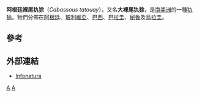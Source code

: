{{Speciesbox
| genus = Cabassous
| species = tatouay
| authority = ([[Anselme_Gaëtan_Desmarest|Desmarest]], 1804)
| name = 阿根廷裸尾犰狳<ref>{{MSW3 Gardner|pages=98}}</ref>
| status = LC
| status_system = IUCN3.1
| status_ref = <ref name=iucn>{{IUCN2008 | assessors = Abba, A., Porini, G. & Members of the IUCN SSC Edentate Specialist Group | year = 2008 | id = 3414 | title = Cabassous tatouay | downloaded = 30 December 2008}}</ref>
| trend = unknown
}}

'''阿根廷裸尾犰狳'''（''Cabassous tatouay''），又名'''大裸尾犰狳'''，是[[南美洲|南美洲]]的一種[[犰狳|犰狳]]。牠們分佈在[[阿根廷|阿根廷]]、[[玻利維亞|玻利維亞]]、[[巴西|巴西]]、[[巴拉圭|巴拉圭]]、[[秘魯|秘魯]]及[[烏拉圭|烏拉圭]]。

==參考==
{{reflist}}

==外部連結==
* [http://www.natureserve.org/infonatura/ Infonatura] {{Wayback|url=http://www.natureserve.org/infonatura/ |date=20090624031231 }}

{{cingulata}}
{{Taxonbar}}

[[Category:裸尾犰狳屬|A]]
[[Category:1804年描述的动物|A]]